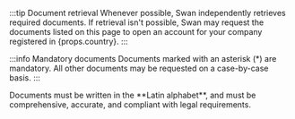 :::tip Document retrieval
Whenever possible, Swan independently retrieves required documents. If retrieval isn't possible, Swan may request the documents listed on this page to open an account for your company registered in {props.country}. 
:::

:::info Mandatory documents
Documents marked with an asterisk (*) are mandatory. All other documents may be requested on a case-by-case basis.
:::

<span>
<p>Documents must be written in the **Latin alphabet**, and must be comprehensive, accurate, and compliant with legal requirements.</p>
</span>

